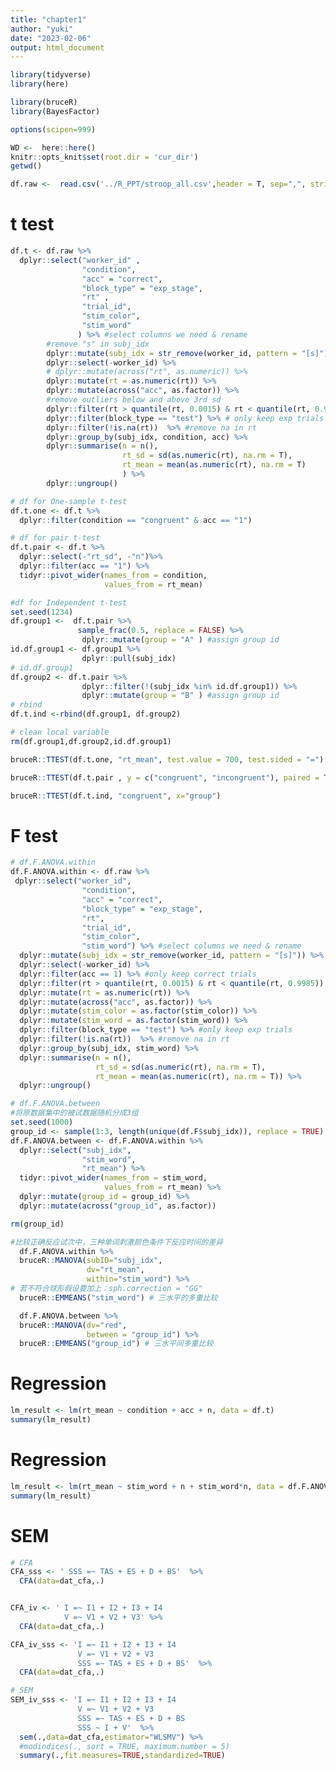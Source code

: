 ```yaml
---
title: "chapter1"
author: "yuki"
date: "2023-02-06"
output: html_document
---
```


```r
library(tidyverse)
library(here)

library(bruceR)
library(BayesFactor)

options(scipen=999)
```

```r
WD <-  here::here()
knitr::opts_knit$set(root.dir = 'cur_dir')
getwd()

df.raw <-  read.csv('../R_PPT/stroop_all.csv',header = T, sep=",", stringsAsFactors = FALSE) 
```
# t test
```r
df.t <- df.raw %>%
  dplyr::select("worker_id" ,
                "condition",
                "acc" = "correct",
                "block_type" = "exp_stage",
                "rt" ,
                "trial_id",
                "stim_color",
                "stim_word"
               ) %>% #select columns we need & rename
        #remove "s" in subj_idx
        dplyr::mutate(subj_idx = str_remove(worker_id, pattern = "[s]")) %>% 
        dplyr::select(-worker_id) %>%
        # dplyr::mutate(across("rt", as.numeric)) %>%
        dplyr::mutate(rt = as.numeric(rt)) %>%
        dplyr::mutate(across("acc", as.factor)) %>%
        #remove outliers below and above 3rd sd
        dplyr::filter(rt > quantile(rt, 0.0015) & rt < quantile(rt, 0.9985)) %>% 
        dplyr::filter(block_type == "test") %>% # only keep exp trials
        dplyr::filter(!is.na(rt))  %>% #remove na in rt 
        dplyr::group_by(subj_idx, condition, acc) %>%
        dplyr::summarise(n = n(),
                         rt_sd = sd(as.numeric(rt), na.rm = T),
                         rt_mean = mean(as.numeric(rt), na.rm = T)
                         ) %>%
        dplyr::ungroup()
```

```r
# df for One-sample t-test
df.t.one <- df.t %>% 
  dplyr::filter(condition == "congruent" & acc == "1")

# df for pair t-test
df.t.pair <- df.t %>% 
  dplyr::select(-"rt_sd", -"n")%>% 
  dplyr::filter(acc == "1") %>% 
  tidyr::pivot_wider(names_from = condition, 
                     values_from = rt_mean)

#df for Independent t-test
set.seed(1234)
df.group1 <-  df.t.pair %>% 
               sample_frac(0.5, replace = FALSE) %>% 
                dplyr::mutate(group = "A" ) #assign group id
id.df.group1 <- df.group1 %>% 
                dplyr::pull(subj_idx)
# id.df.group1 
df.group2 <- df.t.pair %>% 
                dplyr::filter(!(subj_idx %in% id.df.group1)) %>% 
                dplyr::mutate(group = "B" ) #assign group id
# rbind
df.t.ind <-rbind(df.group1, df.group2)

# clean local variable
rm(df.group1,df.group2,id.df.group1)
```

```r
bruceR::TTEST(df.t.one, "rt_mean", test.value = 700, test.sided = "=")

bruceR::TTEST(df.t.pair , y = c("congruent", "incongruent"), paired = T)

bruceR::TTEST(df.t.ind, "congruent", x="group")
```

# F test
```r
# df.F.ANOVA.within
df.F.ANOVA.within <- df.raw %>%
 dplyr::select("worker_id",
                "condition",
                "acc" = "correct",
                "block_type" = "exp_stage",
                "rt",
                "trial_id",
                "stim_color",
                "stim_word") %>% #select columns we need & rename
  dplyr::mutate(subj_idx = str_remove(worker_id, pattern = "[s]")) %>% #remove "s" in subj_idx:
  dplyr::select(-worker_id) %>%
  dplyr::filter(acc == 1) %>% #only keep correct trials
  dplyr::filter(rt > quantile(rt, 0.0015) & rt < quantile(rt, 0.9985)) %>% #remove outliers below and above 3rd sd
  dplyr::mutate(rt = as.numeric(rt)) %>%
  dplyr::mutate(across("acc", as.factor)) %>%
  dplyr::mutate(stim_color = as.factor(stim_color)) %>%
  dplyr::mutate(stim_word = as.factor(stim_word)) %>%
  dplyr::filter(block_type == "test") %>% #only keep exp trials
  dplyr::filter(!is.na(rt))  %>% #remove na in rt
  dplyr::group_by(subj_idx, stim_word) %>%
  dplyr::summarise(n = n(),
                   rt_sd = sd(as.numeric(rt), na.rm = T),
                   rt_mean = mean(as.numeric(rt), na.rm = T)) %>%
  dplyr::ungroup()

# df.F.ANOVA.between
#将原数据集中的被试数据随机分成3组
set.seed(1000)
group_id <- sample(1:3, length(unique(df.F$subj_idx)), replace = TRUE)
df.F.ANOVA.between <- df.F.ANOVA.within %>%
  dplyr::select("subj_idx",
                "stim_word",
                "rt_mean") %>%
  tidyr::pivot_wider(names_from = stim_word,
                     values_from = rt_mean) %>%
  dplyr::mutate(group_id = group_id) %>%
  dplyr::mutate(across("group_id", as.factor))

rm(group_id)
```

```r
#比较正确反应试次中，三种单词刺激颜色条件下反应时间的差异
  df.F.ANOVA.within %>%
  bruceR::MANOVA(subID="subj_idx",
                 dv="rt_mean",
                 within="stim_word") %>%
# 若不符合球形假设要加上：sph.correction = "GG"
  bruceR::EMMEANS("stim_word") # 三水平的多重比较
```

```r
  df.F.ANOVA.between %>%
  bruceR::MANOVA(dv="red",
                 between = "group_id") %>%
  bruceR::EMMEANS("group_id") # 三水平间多重比较
```

# Regression
```r
lm_result <- lm(rt_mean ~ condition + acc + n, data = df.t)
summary(lm_result)
```

# Regression
```r
lm_result <- lm(rt_mean ~ stim_word + n + stim_word*n, data = df.F.ANOVA.within)
summary(lm_result)
```

# SEM
```r
# CFA
CFA_sss <- ' SSS =~ TAS + ES + D + BS'  %>%
  CFA(data=dat_cfa,.) 


CFA_iv <- ' I =~ I1 + I2 + I3 + I4
            V =~ V1 + V2 + V3' %>%
  CFA(data=dat_cfa,.) 

CFA_iv_sss <- 'I =~ I1 + I2 + I3 + I4
               V =~ V1 + V2 + V3
               SSS =~ TAS + ES + D + BS'  %>%
  CFA(data=dat_cfa,.) 

# SEM
SEM_iv_sss <- 'I =~ I1 + I2 + I3 + I4
               V =~ V1 + V2 + V3
               SSS =~ TAS + ES + D + BS
               SSS ~ I + V'  %>%
  sem(.,data=dat_cfa,estimator="WLSMV") %>%
  #modindices(., sort = TRUE, maximum.number = 5)
  summary(.,fit.measures=TRUE,standardized=TRUE)

```







